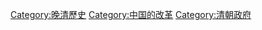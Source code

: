 {{Catnav|頁面分類|人类社会|運動|政治運動|改革}}
{{Catnav|頁面分類|人类社会|政治|政治運動|改革}}
{{Catnav|頁面分類|...|中国朝代|元明清|清朝}}
{{Catmore}}

[[Category:晚清歷史|Category:晚清歷史]]
[[Category:中国的改革|Category:中国的改革]]
[[Category:清朝政府|Category:清朝政府]]